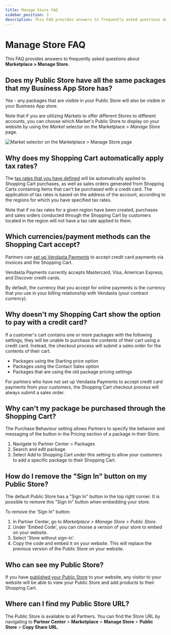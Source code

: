 ```yaml
---
title: Manage Store FAQ
sidebar_position: 3
description: This FAQ provides answers to frequently asked questions about Marketplace > Manage Store.
---
```


# Manage Store FAQ

This FAQ provides answers to frequently asked questions about **Marketplace > Manage Store.**

## Does my Public Store have all the same packages that my Business App Store has?

Yes - any packages that are visible in your Public Store will also be visible in your Business App store. 

Note that if you are utilizing Markets to offer different Stores to different accounts, you can choose which Market's Public Store to display on your website by using the *Market* selector on the Marketplace > *Manage Store* page. 

![Market selector on the Marketplace > Manage Store page](/img/marketplace/manage-store-faq-market-selector.jpg)

## Why does my Shopping Cart automatically apply tax rates?

The [tax rates that you have defined](https://support.vendasta.com/hc/en-us/articles/4406953108375) will be automatically applied to Shopping Cart purchases, as well as sales orders generated from Shopping Carts containing items that can't be purchased with a credit card. The application of tax rates is based on the address of the account, according to the regions for which you have specified tax rates. 

Note that if no tax rates for a given region have been created, purchases and sales orders conducted through the Shopping Cart by customers located in the region will not have a tax rate applied to them.

## Which currencies/payment methods can the Shopping Cart accept?

Partners can [set up Vendasta Payments](https://support.vendasta.com/hc/en-us/articles/4406961189271) to accept credit card payments via invoices and the Shopping Cart.

Vendasta Payments currently accepts Mastercard, Visa, American Express, and Discover credit cards.

By default, the currency that you accept for online payments is the currency that you use in your billing relationship with Vendasta (your contract currency). 

## Why doesn't my Shopping Cart show the option to pay with a credit card?

If a customer's cart contains one or more packages with the following settings, they will be unable to purchase the contents of their cart using a credit card. Instead, the checkout process will submit a sales order for the contents of their cart.

- Packages using the Starting price option
- Packages using the Contact Sales option
- Packages that are using the old package pricing settings 

For partners who have not set up Vendasta Payments to accept credit card payments from your customers, the Shopping Cart checkout process will always submit a sales order.

## Why can't my package be purchased through the Shopping Cart?

The Purchase Behaviour setting allows Partners to specify the behavior and messaging of the button in the Pricing section of a package in their Store.

1. Navigate to Partner Center > Packages
2. Search and edit package
3. Select Add to Shopping Cart under this setting to allow your customers to add a specific package to their Shopping Cart.

## How do I remove the "Sign In" button on my Public Store?

The default Public Store has a "Sign In" button in the top right corner. It is possible to remove this "Sign In" button when embedding your store.

To remove the 'Sign In" button:

1. In Partner Center, go to *Marketplace > Manage Store > Public Store*.
2. Under 'Embed Code', you can choose a version of your store to embed on your website.
3. Select 'Store without sign-in'.
4. Copy the code and embed it on your website. This will replace the previous version of the Public Store on your website. 

## Who can see my Public Store?

If you have [published your Public Store](https://support.vendasta.com/hc/en-us/articles/4406959232407) to your website, any visitor to your website will be able to view your Public Store and add products to their Shopping Cart. 

## Where can I find my Public Store URL?

The Public Store is available to all Partners. You can find the Store URL by navigating to **Partner Center** > **Marketplace** > **Manage Store** > **Public Store** > **Copy Share URL**.